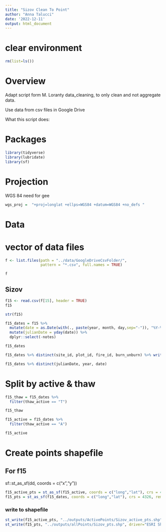 ```yaml
---
title: "Sizov Clean To Point"
author: "Anna Talucci"
date: '2022-12-11'
output: html_document
---
```





# clear environment
```r
rm(list=ls())
```

# Overview

Adapt script form M. Loranty data_cleaning, to only clean and not aggregate data. 

Use data from csv files in Google Drive

What this script does:


# Packages

```r
library(tidyverse)
library(lubridate)
library(sf)
```
# Projection

WGS 84 need for gee
```r
wgs_proj =  "+proj=longlat +ellps=WGS84 +datum=WGS84 +no_defs "
```

# Data

# vector of data files
```r
f <- list.files(path = "../data/GoogleDriveCsvFolder/",
                pattern = "*.csv", full.names = TRUE)
```

```r
f
```



## Sizov
```r
f15 <- read.csv(f[15], header = TRUE)
f15
```
```r
str(f15)
```


```r
f15_dates = f15 %>%
  mutate(date = as.Date(with(., paste(year, month, day,sep="-")), "%Y-%m-%d")) %>%
  mutate(julianDate = yday(date)) %>%
  dplyr::select(-notes)

f15_dates
```


```r
f15_dates %>% distinct(site_id, plot_id, fire_id, burn_unburn) %>% write.csv(., '../outputs/pairs/sizov.csv')
```
```r
f15_dates %>% distinct(julianDate, year, date)
```

# Split by active & thaw
```r
f15_thaw = f15_dates %>% 
  filter(thaw_active == "T") 

f15_thaw

f15_active = f15_dates %>% 
  filter(thaw_active == "A") 

f15_active
```

# Create points shapefile

## For f15
sf::st_as_sf(dd, coords = c("x","y"))
```r
f15_active_pts = st_as_sf(f15_active, coords = c("long","lat"), crs = 4326, remove = FALSE)
f15_pts = st_as_sf(f15_dates, coords = c("long","lat"), crs = 4326, remove = FALSE)
```


### write to shapefile
```r
st_write(f15_active_pts, "../outputs/ActivePoints/Sizov_active_pts.shp", driver="ESRI Shapefile")
st_write(f15_pts, "../outputs/allPoints/Sizov_pts.shp", driver="ESRI Shapefile")
```